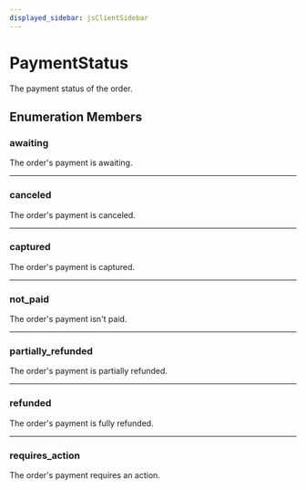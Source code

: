 ```yaml
---
displayed_sidebar: jsClientSidebar
---
```



# PaymentStatus

The payment status of the order.

## Enumeration Members

### awaiting

The order's payment is awaiting.

___

### canceled

The order's payment is canceled.

___

### captured

The order's payment is captured.

___

### not\_paid

The order's payment isn't paid.

___

### partially\_refunded

The order's payment is partially refunded.

___

### refunded

The order's payment is fully refunded.

___

### requires\_action

The order's payment requires an action.
